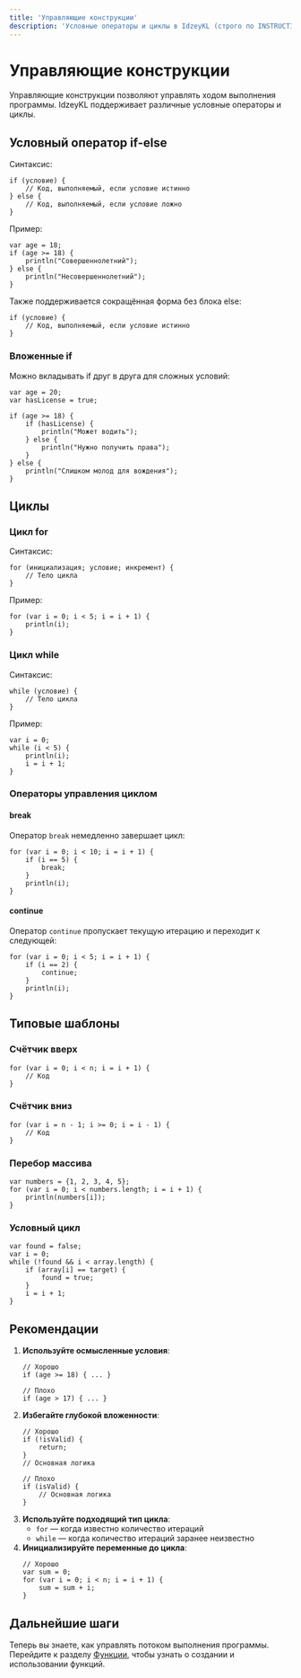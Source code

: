 ```yaml
---
title: 'Управляющие конструкции'
description: 'Условные операторы и циклы в IdzeyKL (строго по INSTRUCTIONS.md)'
---
```


# Управляющие конструкции

Управляющие конструкции позволяют управлять ходом выполнения программы. IdzeyKL поддерживает различные условные операторы и циклы.

## Условный оператор if-else

Синтаксис:
```
if (условие) {
    // Код, выполняемый, если условие истинно
} else {
    // Код, выполняемый, если условие ложно
}
```

Пример:
```
var age = 18;
if (age >= 18) {
    println("Совершеннолетний");
} else {
    println("Несовершеннолетний");
}
```

Также поддерживается сокращённая форма без блока else:
```
if (условие) {
    // Код, выполняемый, если условие истинно
}
```

### Вложенные if

Можно вкладывать if друг в друга для сложных условий:
```
var age = 20;
var hasLicense = true;

if (age >= 18) {
    if (hasLicense) {
        println("Может водить");
    } else {
        println("Нужно получить права");
    }
} else {
    println("Слишком молод для вождения");
}
```

## Циклы

### Цикл for

Синтаксис:
```
for (инициализация; условие; инкремент) {
    // Тело цикла
}
```

Пример:
```
for (var i = 0; i < 5; i = i + 1) {
    println(i);
}
```

### Цикл while

Синтаксис:
```
while (условие) {
    // Тело цикла
}
```

Пример:
```
var i = 0;
while (i < 5) {
    println(i);
    i = i + 1;
}
```

### Операторы управления циклом

#### break

Оператор `break` немедленно завершает цикл:
```
for (var i = 0; i < 10; i = i + 1) {
    if (i == 5) {
        break;
    }
    println(i);
}
```

#### continue

Оператор `continue` пропускает текущую итерацию и переходит к следующей:
```
for (var i = 0; i < 5; i = i + 1) {
    if (i == 2) {
        continue;
    }
    println(i);
}
```

## Типовые шаблоны

### Счётчик вверх
```
for (var i = 0; i < n; i = i + 1) {
    // Код
}
```

### Счётчик вниз
```
for (var i = n - 1; i >= 0; i = i - 1) {
    // Код
}
```

### Перебор массива
```
var numbers = {1, 2, 3, 4, 5};
for (var i = 0; i < numbers.length; i = i + 1) {
    println(numbers[i]);
}
```

### Условный цикл
```
var found = false;
var i = 0;
while (!found && i < array.length) {
    if (array[i] == target) {
        found = true;
    }
    i = i + 1;
}
```

## Рекомендации

1. **Используйте осмысленные условия**:
   ```
   // Хорошо
   if (age >= 18) { ... }
   
   // Плохо
   if (age > 17) { ... }
   ```
2. **Избегайте глубокой вложенности**:
   ```
   // Хорошо
   if (!isValid) {
       return;
   }
   // Основная логика
   
   // Плохо
   if (isValid) {
       // Основная логика
   }
   ```
3. **Используйте подходящий тип цикла**:
   - `for` — когда известно количество итераций
   - `while` — когда количество итераций заранее неизвестно
4. **Инициализируйте переменные до цикла**:
   ```
   // Хорошо
   var sum = 0;
   for (var i = 0; i < n; i = i + 1) {
       sum = sum + i;
   }
   ```

## Дальнейшие шаги

Теперь вы знаете, как управлять потоком выполнения программы. Перейдите к разделу [Функции](/idzeykl/functions), чтобы узнать о создании и использовании функций. 